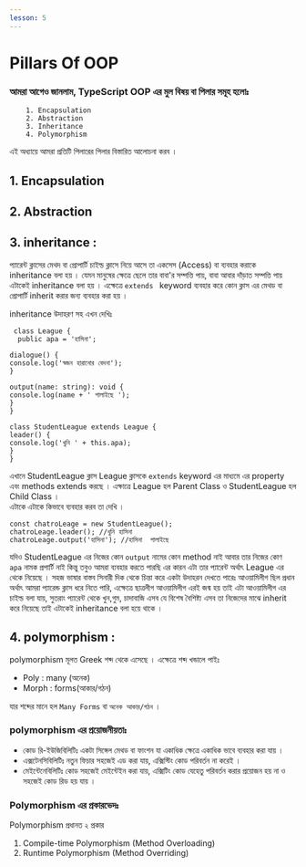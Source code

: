 ```yaml
---
lesson: 5
---
```




# Pillars Of OOP

### আমরা আগেও জানলাম, TypeScript OOP এর মুল বিষয় বা পিলার সমূহ হলোঃ

        1. Encapsulation
        2. Abstraction
        3. Inheritance
        4. Polymorphism

এই অধ্যায়ে আমরা প্রতিটি পিলারের পিলার বিস্তারিত আলোচনা করব ।

## 1. Encapsulation

## 2. Abstraction

## 3. inheritance :

প্যারেন্ট ক্লাসের মেথদ বা প্রোপার্টি চাইল্ড ক্লাসে নিয়ে আসে তা একসেস (Access) বা ব্যবহার করাকে inheritance বলা হয় । যেমন মানুষের ক্ষেত্রে ছেলে তার বাবা'র সম্পত্তি পায়, বাবা আবার দাঁড়াত সম্পত্তি পায় এটাকেই inheritance বলা হয় । এক্ষেত্রে `extends ` keyword ব্যবহার করে কোন ক্লাস এর মেথড বা প্রোপার্টি inherit করার জন্য ব্যবহার করা হয় ।

inheritance উদাহরণ সহ এখন দেখিঃ

```tsx
 class League {
  public apa = 'হাসিনা';

dialogue() {
console.log('স্বজন হারানোর বেদনা');
}

output(name: string): void {
console.log(name + ' পালাইছে ');
}
}

class StudentLeague extends League {
leader() {
console.log('খুনি ' + this.apa);
}
}
```

এখানে StudentLeague  ক্লাস League ক্লাসকে `extends` keyword এর মাধ্যমে এর property এবং methods extends করছে । এক্ষাত্রে League হল Parent Class ও StudentLeague হল Child Class ।  
 এটাকে এটাকে কিভাবে ব্যবহার করব তা দেখি ।


```tsx
const chatroLeage = new StudentLeague();
chatroLeage.leader(); //খুনি হাসিনা
chatroLeage.output('হাসিনা'); //হাসিনা  পালাইছে

```

যদিও StudentLeague এর নিজের কোন `output` নামের কোন method নাই আবার তার নিজের কোণ  `apa` নামক প্রপার্টি নাই  কিন্তু তবুও আমরা ব্যবহার করতে পারছি এর  কারন এটা তার প্যারেন্ট অর্থাৎ League এর থেকে নিয়েছে । সহজ ভাষার বাস্তব সিনারী দিক থেকে চিন্তা করে একটা উদাহরন  দেখতে পারেঃ 
আওয়ামিলীগ ছিল প্রধান অর্থাৎ আমরা প্যারেন্ড ক্লাস ধরে নিতে পারি, এক্ষেত্রে ছাত্রলীগ আওয়ামিলীগ এরই  জন্ম হয় তাই এটা আওয়ামিলীগ এর চাইল্ড বলা যায়, সুতরাং প্যারেন্ট থেকে খুন,গুম, চাদাবাজি এসব যে বিশেষ বৈশিষ্ট্য  এসব তা নিজেদের মাঝে inherit করে নিয়েছে তাই এটাকেই inheritance বলা হয়ে থাকে । 

## 4. polymorphism :

polymorphism মূলত Greek শব্দ থেকে এসেছে । এক্ষেত্রে শব্দ খন্ডালে পাইঃ

- Poly : many (অনেক)
- Morph : forms(আকার/গঠন)

যার শব্দের মানে হল `Many Forms` বা `অনেক আকার/গঠন` ।

### polymorphism এর প্রয়োজনীয়তাঃ

- কোড রি-ইউজিবিলিটিঃ একটা সিঙ্গেল মেথড বা ফাংশন যা একাধিক ক্ষেত্রে একাধিক ভাবে ব্যবহার করা যায় ।
- এক্সটেনসিবিলিটিঃ নতুন ফিচার সহজেই এড করা যায়, এক্সিস্টিং কোড পরিবর্তন না করেই ।
- মেইন্টেনেবিলিটিঃ কোড সহজেই মেইন্টেইন করা যায়, এক্সিটিং কোড যেহেতু পরিবর্তন করার প্রয়োজন হয় না ও সহজেই কোড রিড হয় যায় ।

### Polymorphism এর প্রকারভেদঃ

Polymorphism প্রধানত ২ প্রকার

1. Compile-time Polymorphism (Method Overloading)
2. Runtime Polymorphism (Method Overriding)
